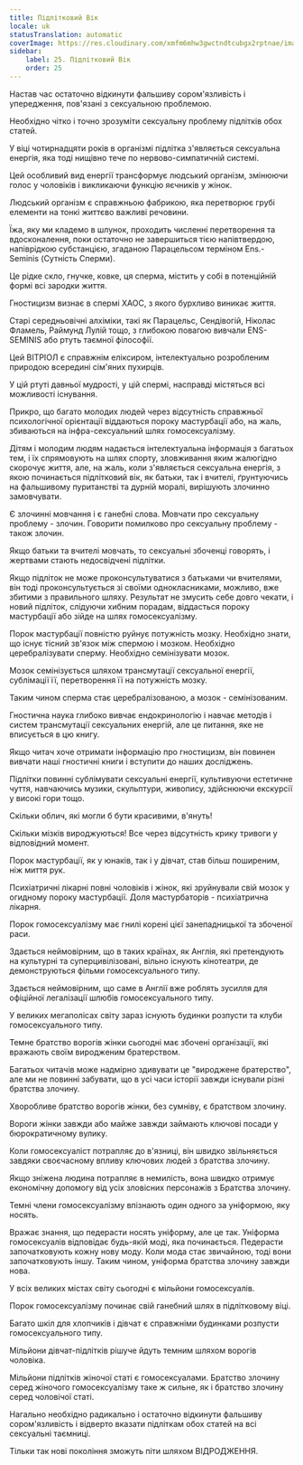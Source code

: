 ```yaml
---
title: Підлітковий Вік
locale: uk
statusTranslation: automatic
coverImage: https://res.cloudinary.com/xmfm6mhw3gwctndtcubgx2rptnae/image/upload/v1740337243/small_cover_educacion_fundamental_a051170f1c.webp
sidebar:
    label: 25. Підлітковий Вік
    order: 25
---
```

Настав час остаточно відкинути фальшиву сором'язливість і упередження, пов'язані з сексуальною проблемою.

Необхідно чітко і точно зрозуміти сексуальну проблему підлітків обох статей.

У віці чотирнадцяти років в організмі підлітка з'являється сексуальна енергія, яка тоді нищівно тече по нервово-симпатичній системі.

Цей особливий вид енергії трансформує людський організм, змінюючи голос у чоловіків і викликаючи функцію яєчників у жінок.

Людський організм є справжньою фабрикою, яка перетворює грубі елементи на тонкі життєво важливі речовини.

Їжа, яку ми кладемо в шлунок, проходить численні перетворення та вдосконалення, поки остаточно не завершиться тією напівтвердою, напіврідкою субстанцією, згаданою Парацельсом терміном Ens.-Seminis (Сутність Сперми).

Це рідке скло, гнучке, ковке, ця сперма, містить у собі в потенційній формі всі зародки життя.

Гностицизм визнає в спермі ХАОС, з якого бурхливо виникає життя.

Старі середньовічні алхіміки, такі як Парацельс, Сендівогій, Ніколас Фламель, Раймунд Лулій тощо, з глибокою повагою вивчали ENS-SEMINIS або ртуть таємної філософії.

Цей ВІТРІОЛ є справжнім еліксиром, інтелектуально розробленим природою всередині сім'яних пухирців.

У цій ртуті давньої мудрості, у цій спермі, насправді містяться всі можливості існування.

Прикро, що багато молодих людей через відсутність справжньої психологічної орієнтації віддаються пороку мастурбації або, на жаль, збиваються на інфра-сексуальний шлях гомосексуалізму.

Дітям і молодим людям надається інтелектуальна інформація з багатьох тем, і їх спрямовують на шлях спорту, зловживання яким жалюгідно скорочує життя, але, на жаль, коли з'являється сексуальна енергія, з якою починається підлітковий вік, як батьки, так і вчителі, ґрунтуючись на фальшивому пуританстві та дурній моралі, вирішують злочинно замовчувати.

Є злочинні мовчання і є ганебні слова. Мовчати про сексуальну проблему - злочин. Говорити помилково про сексуальну проблему - також злочин.

Якщо батьки та вчителі мовчать, то сексуальні збоченці говорять, і жертвами стають недосвідчені підлітки.

Якщо підліток не може проконсультуватися з батьками чи вчителями, він тоді проконсультується зі своїми однокласниками, можливо, вже збитими з правильного шляху. Результат не змусить себе довго чекати, і новий підліток, слідуючи хибним порадам, віддасться пороку мастурбації або зійде на шлях гомосексуалізму.

Порок мастурбації повністю руйнує потужність мозку. Необхідно знати, що існує тісний зв'язок між спермою і мозком. Необхідно церебралізувати сперму. Необхідно семінізувати мозок.

Мозок семінізується шляхом трансмутації сексуальної енергії, сублімації її, перетворення її на потужність мозку.

Таким чином сперма стає церебралізованою, а мозок - семінізованим.

Гностична наука глибоко вивчає ендокринологію і навчає методів і систем трансмутації сексуальних енергій, але це питання, яке не вписується в цю книгу.

Якщо читач хоче отримати інформацію про гностицизм, він повинен вивчати наші гностичні книги і вступити до наших досліджень.

Підлітки повинні сублімувати сексуальні енергії, культивуючи естетичне чуття, навчаючись музики, скульптури, живопису, здійснюючи екскурсії у високі гори тощо.

Скільки облич, які могли б бути красивими, в'януть!

Скільки мізків вироджуються! Все через відсутність крику тривоги у відповідний момент.

Порок мастурбації, як у юнаків, так і у дівчат, став більш поширеним, ніж миття рук.

Психіатричні лікарні повні чоловіків і жінок, які зруйнували свій мозок у огидному пороку мастурбації. Доля мастурбаторів - психіатрична лікарня.

Порок гомосексуалізму має гнилі корені цієї занепадницької та збоченої раси.

Здається неймовірним, що в таких країнах, як Англія, які претендують на культурні та суперцивілізовані, вільно існують кінотеатри, де демонструються фільми гомосексуального типу.

Здається неймовірним, що саме в Англії вже роблять зусилля для офіційної легалізації шлюбів гомосексуального типу.

У великих мегаполісах світу зараз існують будинки розпусти та клуби гомосексуального типу.

Темне братство ворогів жінки сьогодні має збочені організації, які вражають своїм виродженим братерством.

Багатьох читачів може надмірно здивувати це "вироджене братерство", але ми не повинні забувати, що в усі часи історії завжди існували різні братства злочину.

Хворобливе братство ворогів жінки, без сумніву, є братством злочину.

Вороги жінки завжди або майже завжди займають ключові посади у бюрократичному вулику.

Коли гомосексуаліст потрапляє до в'язниці, він швидко звільняється завдяки своєчасному впливу ключових людей з братства злочину.

Якщо зніжена людина потрапляє в немилість, вона швидко отримує економічну допомогу від усіх зловісних персонажів з Братства злочину.

Темні члени гомосексуалізму впізнають один одного за уніформою, яку носять.

Вражає знання, що педерасти носять уніформу, але це так. Уніформа гомосексуалів відповідає будь-якій моді, яка починається. Педерасти започатковують кожну нову моду. Коли мода стає звичайною, тоді вони започатковують іншу. Таким чином, уніформа братства злочину завжди нова.

У всіх великих містах світу сьогодні є мільйони гомосексуалів.

Порок гомосексуалізму починає свій ганебний шлях в підлітковому віці.

Багато шкіл для хлопчиків і дівчат є справжніми будинками розпусти гомосексуального типу.

Мільйони дівчат-підлітків рішуче йдуть темним шляхом ворогів чоловіка.

Мільйони підлітків жіночої статі є гомосексуалами. Братство злочину серед жіночого гомосексуалізму таке ж сильне, як і братство злочину серед чоловічої статі.

Нагально необхідно радикально і остаточно відкинути фальшиву сором'язливість і відверто вказати підліткам обох статей на всі сексуальні таємниці.

Тільки так нові покоління зможуть піти шляхом ВІДРОДЖЕННЯ.

